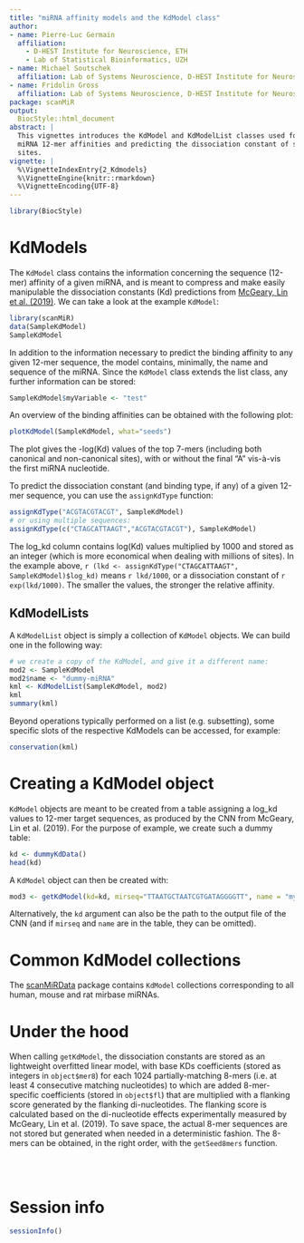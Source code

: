 ```yaml
---
title: "miRNA affinity models and the KdModel class"
author: 
- name: Pierre-Luc Germain
  affiliation:
    - D-HEST Institute for Neuroscience, ETH
    - Lab of Statistical Bioinformatics, UZH
- name: Michael Soutschek
  affiliation: Lab of Systems Neuroscience, D-HEST Institute for Neuroscience, ETH
- name: Fridolin Gross
  affiliation: Lab of Systems Neuroscience, D-HEST Institute for Neuroscience, ETH
package: scanMiR
output:
  BiocStyle::html_document
abstract: |
  This vignettes introduces the KdModel and KdModelList classes used for storing
  miRNA 12-mer affinities and predicting the dissociation constant of specific
  sites.
vignette: |
  %\VignetteIndexEntry{2_Kdmodels}
  %\VignetteEngine{knitr::rmarkdown}
  %\VignetteEncoding{UTF-8}
---
```


```r
library(BiocStyle)
```


# KdModels

The `KdModel` class contains the information concerning the sequence (12-mer) 
affinity of a given miRNA, and is meant to compress and make easily manipulable 
the dissociation constants (Kd) predictions from 
[McGeary, Lin et al. (2019)](https://dx.doi.org/10.1126/science.aav1741). We 
can take a look at the example `KdModel`:

```r
library(scanMiR)
data(SampleKdModel)
SampleKdModel
```

In addition to the information necessary to predict the binding affinity to any 
given 12-mer sequence, the model contains, minimally, the name and sequence of 
the miRNA. Since the `KdModel` class extends the list class, any further 
information can be stored:

```r
SampleKdModel$myVariable <- "test"
```

An overview of the binding affinities can be obtained with the following plot:

```r
plotKdModel(SampleKdModel, what="seeds")
```

The plot gives the -log(Kd) values of the top 7-mers (including both canonical 
and non-canonical sites), with or without the final "A" vis-à-vis the first 
miRNA nucleotide.

To predict the dissociation constant (and binding type, if any) of a given 
12-mer sequence, you can use the `assignKdType` function:

```r
assignKdType("ACGTACGTACGT", SampleKdModel)
# or using multiple sequences:
assignKdType(c("CTAGCATTAAGT","ACGTACGTACGT"), SampleKdModel)
```

The log_kd column contains log(Kd) values multiplied by 1000 and stored as an 
integer (which is more economical when dealing with millions of sites). In the 
example above, `r (lkd <- assignKdType("CTAGCATTAAGT", SampleKdModel)$log_kd)` 
means `r lkd/1000`, or a dissociation constant of `r exp(lkd/1000)`. The 
smaller the values, the stronger the relative affinity.

## KdModelLists

A `KdModelList` object is simply a collection of `KdModel` objects. We can 
build one in the following way:

```r
# we create a copy of the KdModel, and give it a different name:
mod2 <- SampleKdModel
mod2$name <- "dummy-miRNA"
kml <- KdModelList(SampleKdModel, mod2)
kml
summary(kml)
```

Beyond operations typically performed on a list (e.g. subsetting), some 
specific slots of the respective KdModels can be accessed, for example: 

```r
conservation(kml)
```

# Creating a KdModel object

`KdModel` objects are meant to be created from a table assigning a log_kd 
values to 12-mer target sequences, as produced by the CNN from McGeary, Lin et 
al. (2019). For the purpose of example, we create such a dummy table:

```r
kd <- dummyKdData()
head(kd)
```

A `KdModel` object can then be created with:

```r
mod3 <- getKdModel(kd=kd, mirseq="TTAATGCTAATCGTGATAGGGGTT", name = "my-miRNA")
```

Alternatively, the `kd` argument can also be the path to the output file of the 
CNN (and if `mirseq` and `name` are in the table, they can be omitted).

# Common KdModel collections

The [scanMiRData](https://github.com/ETHZ-INS/scanMiRData) package contains 
`KdModel` collections corresponding to all human, mouse and rat mirbase miRNAs.

# Under the hood

When calling `getKdModel`, the dissociation constants are stored as an 
lightweight overfitted linear model, with base KDs coefficients (stored as 
integers in `object$mer8`) for each 1024 partially-matching 8-mers (i.e. at 
least 4 consecutive matching nucleotides) to which are added 8-mer-specific 
coefficients (stored in `object$fl`) that are multiplied with a flanking score 
generated by the flanking di-nucleotides. The flanking score is calculated 
based on the di-nucleotide effects experimentally measured by McGeary, Lin et 
al. (2019). To save space, the actual 8-mer sequences are not stored but 
generated when needed in a deterministic fashion. The 8-mers can be obtained, 
in the right order, with the `getSeed8mers` function.

<br/><br/>

# Session info {.unnumbered}

```r
sessionInfo()
```
